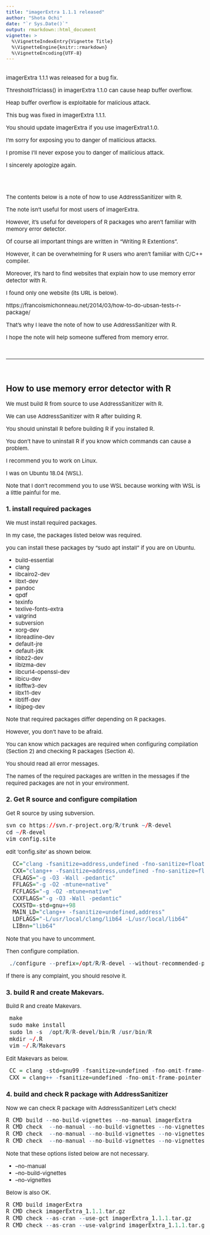 ```yaml
---
title: "imagerExtra 1.1.1 released"
author: "Shota Ochi"
date: "`r Sys.Date()`"
output: rmarkdown::html_document
vignette: >
  %\VignetteIndexEntry{Vignette Title}
  %\VignetteEngine{knitr::rmarkdown}
  %\VignetteEncoding{UTF-8}
---
```


<style type="text/css">

body, td {
   font-size: 15px;
}
code.r{
  font-size: 15px;
}
pre {
  font-size: 15px
}
</style>

<br />
imagerExtra 1.1.1 was released for a bug fix.

ThresholdTriclass() in imagerExtra 1.1.0 can cause heap buffer overflow.

Heap buffer overflow is exploitable for malicious attack.

This bug was fixed in imagerExtra 1.1.1.

You should update imagerExtra if you use imagerExtra1.1.0.

I'm sorry for exposing you to danger of mallicious attacks.

I promise I'll never expose you to danger of mallicious attack.

I sincerely apologize again.

<br />
<br />

The contents below is a note of how to use AddressSanitizer with R.

The note isn't useful for most users of imagerExtra.

However, it's useful for developers of R packages who aren't familiar with memory error detector.

Of course all important things are written in "Writing R Extentions".

However, it can be overwhelming for R users who aren't familiar with C/C++ compiler.

Moreover, it's hard to find websites that explain how to use memory error detector with R.

I found only one website (its URL is below). 

https://francoismichonneau.net/2014/03/how-to-do-ubsan-tests-r-package/

That's why I leave the note of how to use AddressSanitizer with R.

I hope the note will help someone suffered from memory error.

<br />

***

<br />

## How to use memory error detector with R

We must build R from source to use AddressSanitizer with R.

We can use AddressSanitizer with R after building R.

You should uninstall R before building R if you installed R.

You don't have to uninstall R if you know which commands can cause a problem.

I recommend you to work on Linux.

I was on Ubuntu 18.04 (WSL).

Note that I don't recommend you to use WSL because working with WSL is a little painful for me.

### 1. install required packages 

We must install required packages.

In my case, the packages listed below was required.

you can install these packages by "sudo apt install" if you are on Ubuntu.

* build-essential
* clang
* libcairo2-dev
* libxt-dev
* pandoc 
* qpdf
* texinfo
* texlive-fonts-extra
* valgrind
* subversion
* xorg-dev 
* libreadline-dev
* default-jre 
* default-jdk
* libbz2-dev
* liblzma-dev
* libcurl4-openssl-dev
* libicu-dev
* libfftw3-dev 
* libx11-dev 
* libtiff-dev
* libjpeg-dev

Note that required packages differ depending on R packages.

However, you don't have to be afraid.

You can know which packages are required when configuring compilation (Section 2) and checking R packages (Section 4).

You should read all error messages.

The names of the required packages are written in the messages if the required packages are not in your environment.


### 2. Get R source and configure compilation

Get R source by using subversion.

```r
svn co https://svn.r-project.org/R/trunk ~/R-devel
cd ~/R-devel
vim config.site
```

edit 'config.site' as shown below.

```r
  CC="clang -fsanitize=address,undefined -fno-sanitize=float-divide-by-zero -fno-omit-frame-pointer"
  CXX="clang++ -fsanitize=address,undefined -fno-sanitize=float-divide-by-zero -fno-omit-frame-pointer -frtti"
  CFLAGS="-g -O3 -Wall -pedantic"
  FFLAGS="-g -O2 -mtune=native"
  FCFLAGS="-g -O2 -mtune=native" 
  CXXFLAGS="-g -O3 -Wall -pedantic"
  CXXSTD=-std=gnu++98
  MAIN_LD="clang++ -fsanitize=undefined,address"
  LDFLAGS="-L/usr/local/clang/lib64 -L/usr/local/lib64"
  LIBnn="lib64"
```

Note that you have to uncomment.

Then configure compilation.

```r
 ./configure --prefix=/opt/R/R-devel --without-recommended-packages
```

If there is any complaint, you should resolve it.

### 3. build R and create Makevars.

Build R and create Makevars.

```r
 make
 sudo make install
 sudo ln -s  /opt/R/R-devel/bin/R /usr/bin/R
 mkdir ~/.R
 vim ~/.R/Makevars
```

Edit Makevars as below.
```r
 CC = clang -std=gnu99 -fsanitize=undefined -fno-omit-frame-pointer
 CXX = clang++ -fsanitize=undefined -fno-omit-frame-pointer
```
 
### 4. build and check R package with AddressSanitizer

Now we can check R package with AddressSanitizer! Let's check!

```r
R CMD build --no-build-vignettes --no-manual imagerExtra
R CMD check  --no-manual --no-build-vignettes --no-vignettes imagerExtra_1.1.1.tar.gz
R CMD check  --no-manual --no-build-vignettes --no-vignettes --as-cran --use-gct imagerExtra_1.1.1.tar.gz
R CMD check  --no-manual --no-build-vignettes --no-vignettes --as-cran --use-valgrind imagerExtra_1.1.1.tar.gz
```

Note that these options listed below are not necessary.

* --no-manual 
* --no-build-vignettes 
* --no-vignettes

Below is also OK.
```r
R CMD build imagerExtra
R CMD check imagerExtra_1.1.1.tar.gz
R CMD check --as-cran --use-gct imagerExtra_1.1.1.tar.gz
R CMD check --as-cran --use-valgrind imagerExtra_1.1.1.tar.gz
```